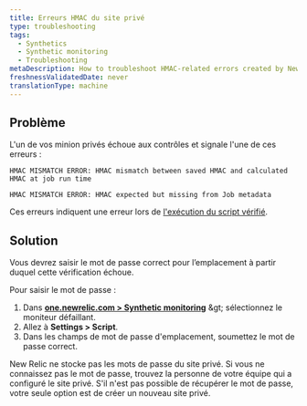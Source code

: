 ```yaml
---
title: Erreurs HMAC du site privé
type: troubleshooting
tags:
  - Synthetics
  - Synthetic monitoring
  - Troubleshooting
metaDescription: How to troubleshoot HMAC-related errors created by New Relic synthetic private minions.
freshnessValidatedDate: never
translationType: machine
---
```


## Problème

L'un de vos minion privés échoue aux contrôles et signale l'une de ces erreurs :

```
HMAC MISMATCH ERROR: HMAC mismatch between saved HMAC and calculated HMAC at job run time
```

```
HMAC MISMATCH ERROR: HMAC expected but missing from Job metadata
```

Ces erreurs indiquent une erreur lors de [l'exécution du script vérifié](/docs/synthetics/new-relic-synthetics/private-locations/verified-script-execution-private-locations).

## Solution

Vous devrez saisir le mot de passe correct pour l’emplacement à partir duquel cette vérification échoue.

Pour saisir le mot de passe :

1. Dans <DNT>**[one.newrelic.com &gt; Synthetic monitoring](https://one.newrelic.com/synthetics-nerdlets)**</DNT> &amp;gt; sélectionnez le moniteur défaillant.
2. Allez à <DNT>**Settings &gt; Script**</DNT>.
3. Dans les champs de mot de passe d'emplacement, soumettez le mot de passe correct.

<Callout variant="tip">
  New Relic ne stocke pas les mots de passe du site privé. Si vous ne connaissez pas le mot de passe, trouvez la personne de votre équipe qui a configuré le site privé. S'il n'est pas possible de récupérer le mot de passe, votre seule option est de créer un nouveau site privé.
</Callout>